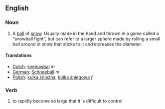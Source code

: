 ==English==

===Noun===
#A [[ball]] of [[snow]].  Usually made in the hand and thrown in a game called a "snowball fight", but can refer to a larger sphere made by rolling a small ball around in snow that sticks to it and increases the diameter.

==== Translations ====

*[[Dutch]]: [[sneeuwbal]] ''m''
*[[German]]: [[Schneeball]] ''m''
*[[Polish]]: [[kulka śnieżna]], [[kulka śniegowa]] ''f''

===Verb===
#to rapidly become so large that it is difficult to control